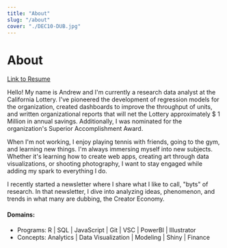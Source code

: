 ```yaml
---
title: "About"
slug: "/about"
cover: "./DEC10-DUB.jpg"
---
```


# About

[Link to Resume](https://drive.google.com/file/d/1ghq_mykczm7tMXwvkfZ0vkLYqsOfX1CY/view?usp=sharing)

Hello! My name is Andrew and I'm currently a research data analyst at the California Lottery.
I've pioneered the development of regression models for the organization, created dashboards to improve the throughput of units, and written organizational reports that 
will net the Lottery approximately $ 1 Million in annual savings. 
Additionally, I was nominated for the organization's Superior Accomplishment Award. 

When I'm not working, I enjoy playing tennis with friends, going to the gym, and learning new things. I'm always immersing myself into new subjects. 
Whether it's learning how to create web apps, creating art through data visualizations, or shooting photography, I want to stay engaged while adding my spark to everything I do.  

I recently started a newsletter where I share what I like to call, "byts" of research. In that newsletter, I dive into 
analyzing ideas, phenomenon, and trends in what many are dubbing, the Creator Economy.


#### Domains:

*  Programs: R | SQL | JavaScript | Git | VSC | PowerBI | Illustrator      
*  Concepts: Analytics | Data Visualization | Modeling | Shiny | Finance


